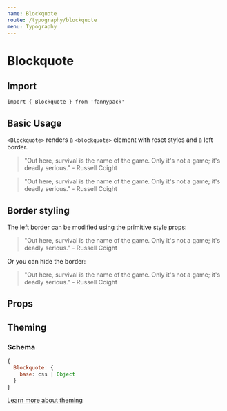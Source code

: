 ```yaml
---
name: Blockquote
route: /typography/blockquote
menu: Typography
---
```



# Blockquote

## Import

`import { Blockquote } from 'fannypack'`

## Basic Usage

`<Blockquote>` renders a `<blockquote>` element with reset styles and a left border.

<Playground>
  <Blockquote>
    <Paragraph marginBottom="4u">"Out here, survival is the name of the game. Only it's not a game; it's deadly serious."</Paragraph>
    <Text use="cite">- Russell Coight</Text>
  </Blockquote>
  <Blockquote backgroundColor="whitesmoke" marginTop="4u">
    <Paragraph marginBottom="4u">"Out here, survival is the name of the game. Only it's not a game; it's deadly serious."</Paragraph>
    <Text use="cite">- Russell Coight</Text>
  </Blockquote>
</Playground>

## Border styling

The left border can be modified using the primitive style props:

<Playground>
  <Blockquote borderColor="blue">
    <Paragraph marginBottom="4u">"Out here, survival is the name of the game. Only it's not a game; it's deadly serious."</Paragraph>
    <Text use="cite">- Russell Coight</Text>
  </Blockquote>
</Playground>

Or you can hide the border:

<Playground>
  <Blockquote border="none">
    <Paragraph marginBottom="4u">"Out here, survival is the name of the game. Only it's not a game; it's deadly serious."</Paragraph>
    <Text use="cite">- Russell Coight</Text>
  </Blockquote>
</Playground>

## Props

<PropsTable component={Blockquote} />

## Theming

### Schema

```jsx
{
  Blockquote: {
    base: css | Object
  }
}
```

[Learn more about theming](/styling#theming)
